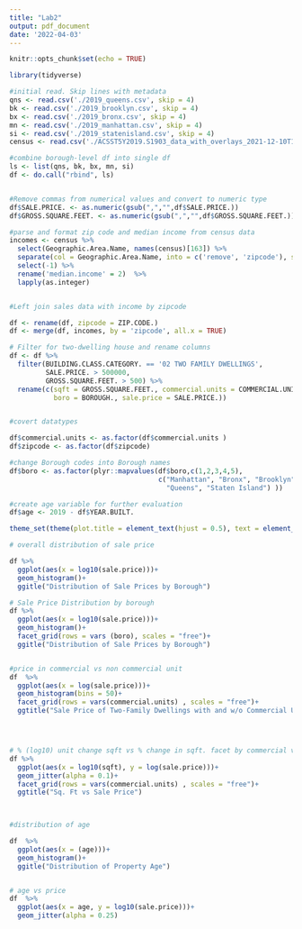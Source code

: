 ---
title: "Lab2"
output: pdf_document
date: '2022-04-03'
---

```{r setup, include=FALSE}
knitr::opts_chunk$set(echo = TRUE)
```


```{r add libraries, echo = FALSE, warning=FALSE, message = FALSE}

library(tidyverse)

```


```{r read data, echo = FALSE, message = FALSE, warning=FALSE}

#initial read. Skip lines with metadata
qns <- read.csv('./2019_queens.csv', skip = 4)
bk <- read.csv('./2019_brooklyn.csv', skip = 4)
bx <- read.csv('./2019_bronx.csv', skip = 4)
mn <- read.csv('./2019_manhattan.csv', skip = 4)
si <- read.csv('./2019_statenisland.csv', skip = 4)
census <- read.csv('./ACSST5Y2019.S1903_data_with_overlays_2021-12-10T101330.csv', skip =1)

#combine borough-level df into single df
ls <- list(qns, bk, bx, mn, si)
df <- do.call("rbind", ls)


#Remove commas from numerical values and convert to numeric type
df$SALE.PRICE. <- as.numeric(gsub(",","",df$SALE.PRICE.))
df$GROSS.SQUARE.FEET. <- as.numeric(gsub(",","",df$GROSS.SQUARE.FEET.))

#parse and format zip code and median income from census data
incomes <- census %>%
  select(Geographic.Area.Name, names(census)[163]) %>%
  separate(col = Geographic.Area.Name, into = c('remove', 'zipcode'), sep = " ") %>%
  select(-1) %>%
  rename('median.income' = 2)  %>%
  lapply(as.integer)


#Left join sales data with income by zipcode

df <- rename(df, zipcode = ZIP.CODE.)
df <- merge(df, incomes, by = 'zipcode', all.x = TRUE)

# Filter for two-dwelling house and rename columns
df <- df %>%
  filter(BUILDING.CLASS.CATEGORY. == '02 TWO FAMILY DWELLINGS',
         SALE.PRICE. > 500000,
         GROSS.SQUARE.FEET. > 500) %>%
  rename(c(sqft = GROSS.SQUARE.FEET., commercial.units = COMMERCIAL.UNITS., 
           boro = BOROUGH., sale.price = SALE.PRICE.))


#covert datatypes

df$commercial.units <- as.factor(df$commercial.units )
df$zipcode <- as.factor(df$zipcode)

#change Borough codes into Borough names
df$boro <- as.factor(plyr::mapvalues(df$boro,c(1,2,3,4,5), 
                                     c("Manhattan", "Bronx", "Brooklyn",  
                                       "Queens", "Staten Island") ))

#create age variable for further evaluation
df$age <- 2019 - df$YEAR.BUILT.


```

```{r, Exploratory Data Analysis}


theme_set(theme(plot.title = element_text(hjust = 0.5), text = element_text(size=14)))

# overall distribution of sale price 

df %>% 
  ggplot(aes(x = log10(sale.price)))+
  geom_histogram()+
  ggitle("Distribution of Sale Prices by Borough")

# Sale Price Distribution by borough
df %>% 
  ggplot(aes(x = log10(sale.price)))+
  geom_histogram()+
  facet_grid(rows = vars (boro), scales = "free")+
  ggitle("Distribution of Sale Prices by Borough")


#price in commercial vs non commercial unit
df  %>% 
  ggplot(aes(x = log(sale.price)))+
  geom_histogram(bins = 50)+
  facet_grid(rows = vars(commercial.units) , scales = "free")+
  ggtitle("Sale Price of Two-Family Dwellings with and w/o Commercial Units")




# % (log10) unit change sqft vs % change in sqft. facet by commercial vs non commercial unit
df %>%
  ggplot(aes(x = log10(sqft), y = log(sale.price)))+
  geom_jitter(alpha = 0.1)+
  facet_grid(rows = vars(commercial.units) , scales = "free")+
  ggtitle("Sq. Ft vs Sale Price")
  


#distribution of age

df  %>% 
  ggplot(aes(x = (age)))+
  geom_histogram()+
  ggitle("Distribution of Property Age")


# age vs price
df  %>% 
  ggplot(aes(x = age, y = log10(sale.price)))+
  geom_jitter(alpha = 0.25)
```

